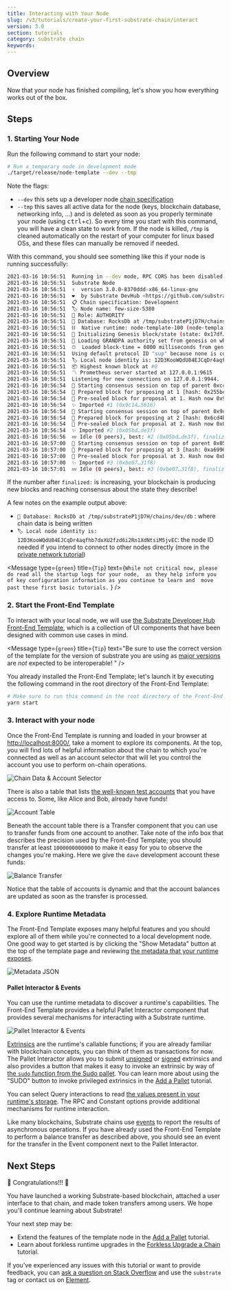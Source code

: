```yaml
---
title: Interacting with Your Node
slug: /v3/tutorials/create-your-first-substrate-chain/interact
version: 3.0 
section: tutorials
category: substrate chain
keywords:
---
```

## Overview

Now that your node has finished compiling, let's show you how everything works out of the box.

## Steps
### 1. Starting Your Node

Run the following command to start your node:

```bash
# Run a temporary node in development mode
./target/release/node-template --dev --tmp
```

Note the flags:

- `--dev` this sets up a developer node [chain specification](/v3/docs/toolchains/chain-specs)
- `--tmp` this saves all active data for the node (keys, blockchain database, networking info, ...)
  and is deleted as soon as you properly terminate your node (using <kbd>ctrl</kbd>+<kbd>c</kbd>). So every time you start with this command, you will have a clean state to work from. If the node is killed, `/tmp` is cleaned automatically on the restart of your
  computer for linux based OSs, and these files can manually be removed if needed.

With this command, you should see something like this if your node is running successfully:

```bash
2021-03-16 10:56:51  Running in --dev mode, RPC CORS has been disabled.
2021-03-16 10:56:51  Substrate Node
2021-03-16 10:56:51  ✌️  version 3.0.0-8370ddd-x86_64-linux-gnu
2021-03-16 10:56:51  ❤️  by Substrate DevHub <https://github.com/substrate-developer-hub>, 2017-2021
2021-03-16 10:56:51  📋 Chain specification: Development
2021-03-16 10:56:51  🏷 Node name: few-size-5380
2021-03-16 10:56:51  👤 Role: AUTHORITY
2021-03-16 10:56:51  💾 Database: RocksDb at /tmp/substrateP1jD7H/chains/dev/db
2021-03-16 10:56:51  ⛓  Native runtime: node-template-100 (node-template-1.tx1.au1)
2021-03-16 10:56:51  🔨 Initializing Genesis block/state (state: 0x17df…04a0, header-hash: 0xc43b…ed16)
2021-03-16 10:56:51  👴 Loading GRANDPA authority set from genesis on what appears to be first startup.
2021-03-16 10:56:51  ⏱  Loaded block-time = 6000 milliseconds from genesis on first-launch
2021-03-16 10:56:51  Using default protocol ID "sup" because none is configured in the chain specs
2021-03-16 10:56:51  🏷 Local node identity is: 12D3KooWQdU84EJCqDr4aqfhb7dxXU2fzd6i2Rn1XdNtsiM5jvEC
2021-03-16 10:56:51  📦 Highest known block at #0
2021-03-16 10:56:51  〽️ Prometheus server started at 127.0.0.1:9615
2021-03-16 10:56:51  Listening for new connections on 127.0.0.1:9944.
2021-03-16 10:56:54  🙌 Starting consensus session on top of parent 0xc43b4514877d7dcfff2459cdfe609a96cf8e9b9723589635d7215de6bf00ed16
2021-03-16 10:56:54  🎁 Prepared block for proposing at 1 [hash: 0x255bcf44df92dd4ccaca15d92d4a3db9d276e42843e21ab0cc840e207b2649d6; parent_hash: 0xc43b…ed16; extrinsics (1): [0x02bf…2cbd]]
2021-03-16 10:56:54  🔖 Pre-sealed block for proposal at 1. Hash now 0x9c14d9caccc37f8142fc348d184fb4bd8a8bc217a8979493d7f46d4220775616, previously 0x255bcf44df92dd4ccaca15d92d4a3db9d276e42843e21ab0cc840e207b2649d6.
2021-03-16 10:56:54  ✨ Imported #1 (0x9c14…5616)
2021-03-16 10:56:54  🙌 Starting consensus session on top of parent 0x9c14d9caccc37f8142fc348d184fb4bd8a8bc217a8979493d7f46d4220775616
2021-03-16 10:56:54  🎁 Prepared block for proposing at 2 [hash: 0x6cd4bd9d2a531750c10610bdaa5af0075745b6612ffa3623c14d699250b4e732; parent_hash: 0x9c14…5616; extrinsics (1): [0x3cc8…b8d9]]
2021-03-16 10:56:54  🔖 Pre-sealed block for proposal at 2. Hash now 0x05bd3317b51d717163dfa8847369d7f697c6180868c29f02d0b7ff79c5bbde3f, previously 0x6cd4bd9d2a531750c10610bdaa5af0075745b6612ffa3623c14d699250b4e732.
2021-03-16 10:56:54  ✨ Imported #2 (0x05bd…de3f)
2021-03-16 10:56:56  💤 Idle (0 peers), best: #2 (0x05bd…de3f), finalized #0 (0xc43b…ed16), ⬇ 0 ⬆ 0
2021-03-16 10:57:00  🙌 Starting consensus session on top of parent 0x05bd3317b51d717163dfa8847369d7f697c6180868c29f02d0b7ff79c5bbde3f
2021-03-16 10:57:00  🎁 Prepared block for proposing at 3 [hash: 0xa6990964cf4f184edc08acd61c3c01ac8975abbba6d42f4eec3f9658097aec04; parent_hash: 0x05bd…de3f; extrinsics (1): [0xd6ed…86a5]]
2021-03-16 10:57:00  🔖 Pre-sealed block for proposal at 3. Hash now 0xbe07e322ca525e580a3703637db191c6df091b0242a411b88fa0c43ef0ac31f8, previously 0xa6990964cf4f184edc08acd61c3c01ac8975abbba6d42f4eec3f9658097aec04.
2021-03-16 10:57:00  ✨ Imported #3 (0xbe07…31f8)
2021-03-16 10:57:01  💤 Idle (0 peers), best: #3 (0xbe07…31f8), finalized #1 (0x9c14…5616), ⬇ 0 ⬆ 0
```

If the number after `finalized:` is increasing, your blockchain is producing new blocks and reaching
consensus about the state they describe!

A few notes on the example output above:

- `💾 Database: RocksDb at /tmp/substrateP1jD7H/chains/dev/db` : where chain data is being written
- `🏷 Local node identity is: 12D3KooWQdU84EJCqDr4aqfhb7dxXU2fzd6i2Rn1XdNtsiM5jvEC`: the node ID
  needed if you intend to connect to other nodes directly (more in the
  [private network tutorial](/v3/tutorials/private-network))

<Message
  type={`green`}
  title={`Tip`}
  text={`While not critical now, please do read all the startup logs for your node, 
  as they help inform you of key configuration information as you continue to learn and 
  move past these first basic tutorials.`
  }
/>

### 2. Start the Front-End Template

To interact with your local node, we will use
[the Substrate Developer Hub Front-End Template](https://github.com/substrate-developer-hub/substrate-front-end-template),
which is a collection of UI components that have been designed with common use cases in mind.

<Message
  type={`green`}
  title={`Tip`}
  text="Be sure to use the correct version of the template for the version of substrate you are using as
  [major versions](https://semver.org/)
  are _not_ expected to be interoperable!
  "
/>

You already installed the Front-End Template; let's launch it by executing the following command
in the root directory of the Front-End Template:

```bash
# Make sure to run this command in the root directory of the Front-End Template
yarn start
```

### 3. Interact with your node

Once the Front-End Template is running and loaded in your browser at
[http://localhost:8000/](http://localhost:8000/), take a moment to explore its components. At the
top, you will find lots of helpful information about the chain to which you're connected as well as
an account selector that will let you control the account you use to perform on-chain operations.

![Chain Data & Account Selector](../../../../src/images/tutorials/01-create-your-first-chain/chain-data.png)

There is also a table that lists
[the well-known test accounts](/v3/docs/toolchains/subkey#well-known-keys) that you have
access to. Some, like Alice and Bob, already have funds!

![Account Table](../../../../src/images/tutorials/01-create-your-first-chain/accts-prefunded.png)

Beneath the account table there is a Transfer component that you can use to transfer funds from one
account to another. Take note of the info box that describes the precision used by the Front-End
Template; you should transfer at least `1000000000000` to make it easy for you to observe the
changes you're making. Here we give the `dave` development account these funds:

![Balance Transfer](../../../../src/images/tutorials/01-create-your-first-chain/apps-transfer.png)

Notice that the table of accounts is dynamic and that the account balances are updated as soon as
the transfer is processed.

### 4. Explore Runtime Metadata

The Front-End Template exposes many helpful features and you should explore all of them while you're
connected to a local development node. One good way to get started is by clicking the "Show
Metadata" button at the top of the template page and reviewing
[the metadata that your runtime exposes](/v3/docs/runtime/metadata).

![Metadata JSON](../../../../src/images/tutorials/01-create-your-first-chain/metadata.png)

#### Pallet Interactor & Events

You can use the runtime metadata to discover a runtime's capabilities. The Front-End Template
provides a helpful Pallet Interactor component that provides several mechanisms for interacting with
a Substrate runtime.

![Pallet Interactor & Events](../../../../src/images/tutorials/01-create-your-first-chain/interactor-events.png)

[Extrinsics](/v3/docs/concepts/extrinsics) are the runtime's callable functions;
if you are already familiar with blockchain concepts, you can think of them as transactions for now.
The Pallet Interactor allows you to submit
[unsigned](/v3/docs/concepts/extrinsics#unsigned-transactions) or
[signed](/v3/docs/concepts/extrinsics#signed-transactions) extrinsics and also
provides a button that makes it easy to invoke an extrinsic by way of
[the `sudo` function from the Sudo pallet](/rustdocs/latest/pallet_sudo/enum.Call.html#variant.sudo).
You can learn more about using the "SUDO" button to invoke privileged extrinsics in the [Add a Pallet](../../add-a-pallet) tutorial.

You can select Query interactions to read
[the values present in your runtime's storage](/v3/docs/runtime/storage). The RPC and
Constant options provide additional mechanisms for runtime interaction.

Like many blockchains, Substrate chains use [events](/v3/docs/runtime/events) to report
the results of asynchronous operations. If you have already used the Front-End Template to perform a
balance transfer as described above, you should see an event for the transfer in the Event component
next to the Pallet Interactor.

## Next Steps

🎉 Congratulations!!! 🎉

You have launched a working Substrate-based blockchain, attached a user interface to that chain, and
made token transfers among users. We hope you'll continue learning about Substrate!

Your next step may be:

- Extend the features of the template node in the [Add a Pallet](../../add-a-pallet) tutorial.
- Learn about forkless runtime upgrades in the [Forkless Upgrade a Chain](../../forkless-upgrades) tutorial.

If you've experienced any issues with this tutorial or want to provide feedback, you can
[ask a question on Stack Overflow](https://stackoverflow.com/questions/tagged/substrate) and use the
`substrate` tag or contact us on
[Element](https://matrix.to/#/#substrate-technical:matrix.org).
